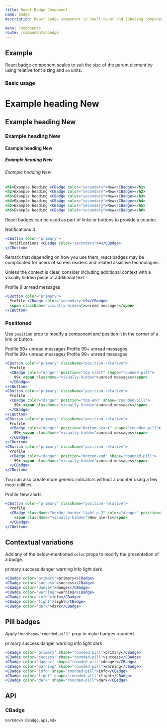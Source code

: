 ```yaml
---
title: React Badge Component
name: Badge
description: React badge component is small count and labeling component.

menu: Components
route: /components/badge
---
```



## Example

React badge component scales to suit the size of the parent element by using relative font sizing and `em` units.

### Basic usage

<Example>
  <h1>Example heading <CBadge color="secondary">New</CBadge></h1>
  <h2>Example heading <CBadge color="secondary">New</CBadge></h2>
  <h3>Example heading <CBadge color="secondary">New</CBadge></h3>
  <h4>Example heading <CBadge color="secondary">New</CBadge></h4>
  <h5>Example heading <CBadge color="secondary">New</CBadge></h5>
  <h6>Example heading <CBadge color="secondary">New</CBadge></h6>
</Example>

```jsx
<h1>Example heading <CBadge color="secondary">New</CBadge></h1>
<h2>Example heading <CBadge color="secondary">New</CBadge></h2>
<h3>Example heading <CBadge color="secondary">New</CBadge></h3>
<h4>Example heading <CBadge color="secondary">New</CBadge></h4>
<h5>Example heading <CBadge color="secondary">New</CBadge></h5>
<h6>Example heading <CBadge color="secondary">New</CBadge></h6>
```

React badges can be used as part of links or buttons to provide a counter.

<Example>
  <CButton color="primary">
    Notifications <CBadge color="secondary">4</CBadge>
  </CButton>
</Example>

```jsx
<CButton color="primary">
  Notifications <CBadge color="secondary">4</CBadge>
</CButton>
```

Remark that depending on how you use them, react badges may be complicated for users of screen readers and related assistive technologies.

Unless the context is clear, consider including additional context with a visually hidden piece of additional text.

<Example>
  <CButton color="primary">
    Profile <CBadge color="secondary">9</CBadge>
    <span className="visually-hidden">unread messages</span>
  </CButton>
</Example>

```jsx
<CButton color="primary">
  Profile <CBadge color="secondary">9</CBadge>
  <span className="visually-hidden">unread messages</span>
</CButton>
```

### Positioned

Use `position` prop to modify a component and position it in the corner of a link or button.

<Example>
  <CButton color="primary" className="position-relative">
    Profile
    <CBadge color="danger" position="top-start" shape="rounded-pill">
      99+ <span className="visually-hidden">unread messages</span>
    </CBadge>
  </CButton>
  <CButton color="primary" className="position-relative ms-1">
    Profile
    <CBadge color="danger" position="top-end" shape="rounded-pill">
      99+ <span className="visually-hidden">unread messages</span>
    </CBadge>
  </CButton>
  <br/>
  <CButton color="primary" className="position-relative ">
    Profile
    <CBadge color="danger" position="bottom-start" shape="rounded-pill">
      99+ <span className="visually-hidden">unread messages</span>
    </CBadge>
  </CButton>
  <CButton color="primary" className="position-relative ms-1">
    Profile
    <CBadge color="danger" position="bottom-end" shape="rounded-pill">
      99+ <span className="visually-hidden">unread messages</span>
    </CBadge>
  </CButton>
</Example>

```jsx
<CButton color="primary" className="position-relative">
  Profile
  <CBadge color="danger" position="top-start" shape="rounded-pill">
    99+ <span className="visually-hidden">unread messages</span>
  </CBadge>
</CButton>
<CButton color="primary" className="position-relative">
  Profile
  <CBadge color="danger" position="top-end" shape="rounded-pill">
    99+ <span className="visually-hidden">unread messages</span>
  </CBadge>
</CButton>
<CButton color="primary" className="position-relative">
  Profile
  <CBadge color="danger" position="bottom-start" shape="rounded-pill">
    99+ <span className="visually-hidden">unread messages</span>
  </CBadge>
</CButton>
<CButton color="primary" className="position-relative">
  Profile
  <CBadge color="danger" position="bottom-end" shape="rounded-pill">
    99+ <span className="visually-hidden">unread messages</span>
  </CBadge>
</CButton>
```

You can also create more generic indicators without a counter using a few more utilities.

<Example>
  <CButton color="primary" className="position-relative">
    Profile
    <CBadge className="border border-light p-2" color="danger" position="top-end" shape="rounded-circle">
      <span className="visually-hidden">New alerts</span>
    </CBadge>
  </CButton>
</Example>

```jsx
<CButton color="primary" className="position-relative">
  Profile
  <CBadge className="border border-light p-2" color="danger" position="top-end" shape="rounded-circle">
    <span className="visually-hidden">New alerts</span>
  </CBadge>
</CButton>
```

## Contextual variations

Add any of the below-mentioned `color` props to modify the presentation of a badge.

<Example>
  <CBadge color="primary">primary</CBadge>
  <CBadge color="success">success</CBadge>
  <CBadge color="danger">danger</CBadge>
  <CBadge color="warning">warning</CBadge>
  <CBadge color="info">info</CBadge>
  <CBadge color="light">light</CBadge>
  <CBadge color="dark">dark</CBadge>
</Example>

```jsx
<CBadge color="primary">primary</CBadge>
<CBadge color="success">success</CBadge>
<CBadge color="danger">danger</CBadge>
<CBadge color="warning">warning</CBadge>
<CBadge color="info">info</CBadge>
<CBadge color="light">light</CBadge>
<CBadge color="dark">dark</CBadge>
```

## Pill badges

Apply the `shape="rounded-pill"` prop to make badges rounded.

<Example>
  <CBadge color="primary" shape="rounded-pill">primary</CBadge>
  <CBadge color="success" shape="rounded-pill">success</CBadge>
  <CBadge color="danger" shape="rounded-pill">danger</CBadge>
  <CBadge color="warning" shape="rounded-pill">warning</CBadge>
  <CBadge color="info" shape="rounded-pill">info</CBadge>
  <CBadge color="light" shape="rounded-pill">light</CBadge>
  <CBadge color="dark" shape="rounded-pill">dark</CBadge>
</Example>

```jsx
<CBadge color="primary" shape="rounded-pill">primary</CBadge>
<CBadge color="success" shape="rounded-pill">success</CBadge>
<CBadge color="danger" shape="rounded-pill">danger</CBadge>
<CBadge color="warning" shape="rounded-pill">warning</CBadge>
<CBadge color="info" shape="rounded-pill">info</CBadge>
<CBadge color="light" shape="rounded-pill">light</CBadge>
<CBadge color="dark" shape="rounded-pill">dark</CBadge>
```

## API

### CBadge

`markdown:CBadge.api.mdx`